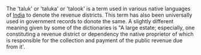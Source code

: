 The 'taluk' or 'taluka' or 'talook' is a term used in various native languages of [[India]] to denote the revenue districts.  This term has also been universally used in government records to donote the same. A slightly different meaning given by some of the dictionaries is "A large estate; especially, one constituting a revenue district or dependency the native proprietor of which is responsible for the collection and payment of the public revenue due from it'.